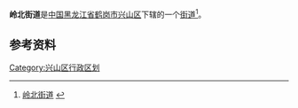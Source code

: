 {{中国乡级行政区
| 行政区全称 = 岭北街道
| 上级行政区 = [[黑龙江省|黑龙江省]][[鹤岗市|鹤岗市]][[兴山区|兴山区]]
| 行政区类别 = [[街道|街道]]
| LowerDivisions = 4个社区
| 行政区划代码 = 230407001
| 总面积 = 
| 户籍人口 = 
| 常住人口 = 
| 行政区划 = 
| 官方网站 =
| 邮政编码 =154100
| 毗邻行政区 =
}}

'''岭北街道'''是[[中国|中国]][[黑龙江省|黑龙江省]][[鹤岗市|鹤岗市]][[兴山区|兴山区]]下辖的一个[[街道|街道]]<ref>[http://www.chinaquhua.cn/heilongjiang/ 岭北街道] {{webarchive|url=https://web.archive.org/web/20110822123644/http://www.chinaquhua.cn/heilongjiang/ |date=2011-08-22 }}</ref>。

==参考资料==
{{reflist}}

{{兴山区行政区划}}

[[Category:兴山区行政区划|Category:兴山区行政区划]]